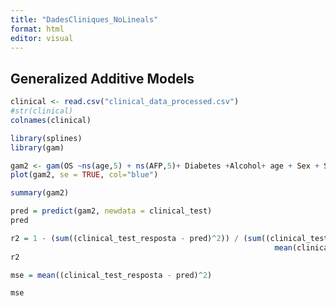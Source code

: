 ```yaml
---
title: "DadesCliniques_NoLineals"
format: html
editor: visual
---
```


## Generalized Additive Models

```r
clinical <- read.csv("clinical_data_processed.csv")
#str(clinical)
colnames(clinical)
```

```r
library(splines)
library(gam)

gam2 <- gam(OS ~ns(age,5) + ns(AFP,5)+ Diabetes +Alcohol+ age + Sex + Smoking + T_involvment + Evidence_of_cirh + hepatitis_HCV + hepatitis_HBV + Portal_Vein_Thrombosis + Vascular_Invasion + tumor_nodul + Personal_history_cancer + fhx_can, data = clinical_train)
plot(gam2, se = TRUE, col="blue")
```

```r
summary(gam2)
```

```r
pred = predict(gam2, newdata = clinical_test)
pred
```

```r
r2 = 1 - (sum((clinical_test_resposta - pred)^2)) / (sum((clinical_test_resposta - 
                                                           mean(clinical_test_resposta))^2))
r2

mse = mean((clinical_test_resposta - pred)^2)

mse

```
